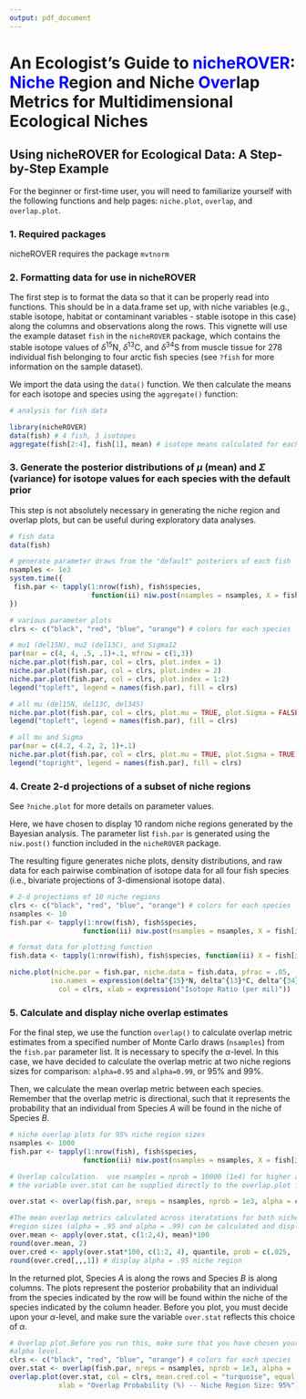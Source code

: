 ```yaml
---
output: pdf_document
---
```


An Ecologist's Guide to <span style="color:blue">nicheROVER</span>: <span style="color:blue">Niche</span> <span style="color:blue">R</span>egion and Niche <span style="color:blue">Over</span>lap Metrics for Multidimensional Ecological Niches
========================================================
Using nicheROVER for Ecological Data: A Step-by-Step Example
--------------------------------------------------------
For the beginner or first-time user, you will need to familiarize yourself with the following functions and help pages: `niche.plot`, `overlap`, and `overlap.plot`.

### 1. Required packages

nicheROVER requires the package `mvtnorm`

### 2. Formatting data for use in nicheROVER 

The first step is to format the data so that it can be properly read into functions. This should be in a data.frame set up, with niche variables (e.g., stable isotope, habitat or contaminant variables - stable isotope in this case) along the columns and observations along the rows. This vignette will use the example dataset `fish` in the `nicheROVER` package, which contains the stable isotope values of $\delta^{15}\textrm{N}$, $\delta^{13}\textrm{C}$, and $\delta^{34}\textrm{S}$ from muscle tissue for 278 individual fish belonging to four arctic fish species (see `?fish` for more information on the sample dataset).

We import the data using the `data()` function. We then calculate the means for each isotope and species using the `aggregate()` function:

```r
# analysis for fish data

library(nicheROVER)
data(fish) # 4 fish, 3 isotopes
aggregate(fish[2:4], fish[1], mean) # isotope means calculated for each species
```

### 3. Generate the posterior distributions of $\mu$ (mean) and $\Sigma$ (variance) for isotope values for each species with the default prior 

This step is not absolutely necessary in generating the niche region and overlap plots, but can be useful during exploratory data analyses.
```r
# fish data
data(fish)

# generate parameter draws from the "default" posteriors of each fish
nsamples <- 1e3
system.time({
 fish.par <- tapply(1:nrow(fish), fish$species,
                    function(ii) niw.post(nsamples = nsamples, X = fish[ii,2:4]))
})

# various parameter plots
clrs <- c("black", "red", "blue", "orange") # colors for each species

# mu1 (del15N), mu2 (del13C), and Sigma12
par(mar = c(4, 4, .5, .1)+.1, mfrow = c(1,3))
niche.par.plot(fish.par, col = clrs, plot.index = 1)
niche.par.plot(fish.par, col = clrs, plot.index = 2)
niche.par.plot(fish.par, col = clrs, plot.index = 1:2)
legend("topleft", legend = names(fish.par), fill = clrs)

# all mu (del15N, del13C, del34S)
niche.par.plot(fish.par, col = clrs, plot.mu = TRUE, plot.Sigma = FALSE)
legend("topleft", legend = names(fish.par), fill = clrs)
```
```r
# all mu and Sigma
par(mar = c(4.2, 4.2, 2, 1)+.1)
niche.par.plot(fish.par, col = clrs, plot.mu = TRUE, plot.Sigma = TRUE)
legend("topright", legend = names(fish.par), fill = clrs)
```

### 4. Create 2-d projections of a subset of niche regions

See `?niche.plot` for more details on parameter values.

Here, we have chosen to display 10 random niche regions generated by the Bayesian analysis. The parameter list `fish.par` is generated using the `niw.post()` function included in the `nicheROVER` package.

The resulting figure generates niche plots, density distributions, and raw data for each pairwise combination of isotope data for all four fish species (i.e., bivariate projections of 3-dimensional isotope data).

```r
# 2-d projections of 10 niche regions
clrs <- c("black", "red", "blue", "orange") # colors for each species
nsamples <- 10
fish.par <- tapply(1:nrow(fish), fish$species,
                  function(ii) niw.post(nsamples = nsamples, X = fish[ii,2:4]))

# format data for plotting function
fish.data <- tapply(1:nrow(fish), fish$species, function(ii) X = fish[ii,2:4])

niche.plot(niche.par = fish.par, niche.data = fish.data, pfrac = .05,
          iso.names = expression(delta^{15}*N, delta^{13}*C, delta^{34}*S),
            col = clrs, xlab = expression("Isotope Ratio (per mil)"))
```

### 5. Calculate and display niche overlap estimates

For the final step, we use the function `overlap()` to calculate overlap metric estimates from a specified number of Monte Carlo draws (`nsamples`) from the `fish.par` parameter list. It is necessary to specify the $\alpha$-level. In this case, we have decided to calculate the overlap metric at two niche regions sizes for comparison: `alpha=0.95` and `alpha=0.99`, or 95% and 99%.

Then, we calculate the mean overlap metric between each species. Remember that the overlap metric is directional, such that it represents the probability that an individual from Species $A$ will be found in the niche of Species $B$.


```r
# niche overlap plots for 95% niche region sizes
nsamples <- 1000
fish.par <- tapply(1:nrow(fish), fish$species,
                  function(ii) niw.post(nsamples = nsamples, X = fish[ii,2:4]))

# Overlap calculation.  use nsamples = nprob = 10000 (1e4) for higher accuracy.
# the variable over.stat can be supplied directly to the overlap.plot function

over.stat <- overlap(fish.par, nreps = nsamples, nprob = 1e3, alpha = c(.95, 0.99))

#The mean overlap metrics calculated across iteratations for both niche 
#region sizes (alpha = .95 and alpha = .99) can be calculated and displayed in an array.
over.mean <- apply(over.stat, c(1:2,4), mean)*100
round(over.mean, 2)
over.cred <- apply(over.stat*100, c(1:2, 4), quantile, prob = c(.025, .975), na.rm = TRUE)
round(over.cred[,,,1]) # display alpha = .95 niche region

```

In the returned plot, Species $A$ is along the rows and Species $B$ is along columns. The plots represent the posterior probability that an individual from the species indicated by the row will be found within the niche of the species indicated by the column header. Before you plot, you must decide upon your $\alpha$-level, and make sure the variable `over.stat` reflects this choice of $\alpha$.

```r
# Overlap plot.Before you run this, make sure that you have chosen your 
#alpha level.
clrs <- c("black", "red", "blue", "orange") # colors for each species
over.stat <- overlap(fish.par, nreps = nsamples, nprob = 1e3, alpha = .95)
overlap.plot(over.stat, col = clrs, mean.cred.col = "turquoise", equal.axis = TRUE,
            xlab = "Overlap Probability (%) -- Niche Region Size: 95%")
```
